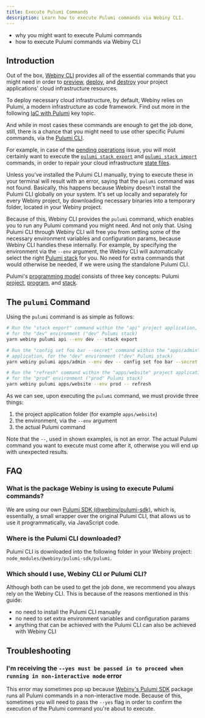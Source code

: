 ```yaml
---
title: Execute Pulumi Commands
description: Learn how to execute Pulumi commands via Webiny CLI.
---
```



<Alert type="success" title="What you’ll learn">

- why you might want to execute Pulumi commands
- how to execute Pulumi commands via Webiny CLI

</Alert>

## Introduction

Out of the box, [Webiny CLI](../../core-development-concepts/basics/webiny-cli) provides all of the essential commands that you might need in order to [preview](../../infrastructure/basics/preview-deployments), [deploy](../../core-development-concepts/basics/project-deployment), and [destroy](../../infrastructure/basics/destroy-cloud-infrastructure) your project applications' cloud infrastructure resources.

<Alert type="info">

To deploy necessary cloud infrastructure, by default, Webiny relies on Pulumi, a modern infrastructure as code framework. Find out more in the following [IaC with Pulumi](../../infrastructure/pulumi-iac/iac-with-pulumi) key topic.

</Alert>

And while in most cases these commands are enough to get the job done, still, there is a chance that you might need to use other specific Pulumi commands, via the [Pulumi CLI](https://www.pulumi.com/docs/reference/cli/).

For example, in case of the [pending operations](../../core-development-concepts/basics/project-deployment#the-current-deployment-has-x-resource-s-with-pending-operations) issue, you will most certainly want to execute the [`pulumi stack export`](https://www.pulumi.com/docs/reference/cli/pulumi_stack_export/) and [`pulumi stack import`](https://www.pulumi.com/docs/reference/cli/pulumi_import/) commands, in order to repair your cloud infrastructure [state files](../../infrastructure/pulumi-iac/iac-with-pulumi#state-files).

Unless you've installed the Pulumi CLI manually, trying to execute these in your terminal will result with an error, saying that the `pulumi` command was not found. Basically, this happens because Webiny doesn't install the Pulumi CLI globally on your system. It's set up locally and separately for every Webiny project, by downloading necessary binaries into a temporary folder, located in your Webiny project.

Because of this, Webiny CLI provides the `pulumi` command, which enables you to run any Pulumi command you might need. And not only that. Using Pulumi CLI through Webiny CLI will free you from setting some of the necessary environment variables and configuration params, because Webiny CLI handles these internally. For example, by specifying the environment via the `--env` argument, the Webiny CLI will automatically select the right [Pulumi stack](https://www.pulumi.com/docs/intro/concepts/stack/) for you. No need for extra commands that would otherwise be needed, if we were using the standalone Pulumi CLI.

<Alert type="info">

Pulumi's [programming model](https://www.pulumi.com/docs/intro/concepts/programming-model/) consists of three key concepts: Pulumi [project](https://www.pulumi.com/docs/intro/concepts/project/), [program](https://www.pulumi.com/docs/intro/concepts/programming-model/#programs), and [stack](https://www.pulumi.com/docs/intro/concepts/stack/).

</Alert>

## The `pulumi` Command

Using the `pulumi` command is as simple as follows:

```bash
# Run the "stack export" command within the "api" project application,
# for the "dev" environment ("dev" Pulumi stack)
yarn webiny pulumi api --env dev -- stack export

# Run the "config set foo bar --secret" command within the "apps/admin" project
# application, for the "dev" environment ("dev" Pulumi stack)
yarn webiny pulumi apps/admin --env dev -- config set foo bar --secret

# Run the "refresh" command within the "apps/website" project application,
# for the "prod" environment ("prod" Pulumi stack)
yarn webiny pulumi apps/website --env prod -- refresh
```

As we can see, upon executing the `pulumi` command, we must provide three things:

1. the project application folder (for example `apps/website`)
2. the environment, via the `--env` argument
3. the actual Pulumi command

Note that the `--`, used in shown examples, is not an error. The actual Pulumi command you want to execute must come after it, otherwise you will end up with unexpected results.

## FAQ

### What is the package Webiny is using to execute Pulumi commands?

We are using our own [Pulumi SDK (@webiny/pulumi-sdk)](https://github.com/webiny/webiny-js/tree/next/packages/pulumi-sdk), which is, essentially, a small wrapper over the original Pulumi CLI, that allows us to use it programmatically, via JavaScript code.

### Where is the Pulumi CLI downloaded?

Pulumi CLI is downloaded into the following folder in your Webiny project: `node_modules/@webiny/pulumi-sdk/pulumi`.

### Which should I use, Webiny CLI or Pulumi CLI?

Although both can be used to get the job done, we recommend you always rely on the Webiny CLI. This is because of the reasons mentioned in this guide:

- no need to install the Pulumi CLI manually
- no need to set extra environment variables and configuration params
- anything that can be achieved with the Pulumi CLI can also be achieved with Webiny CLI

## Troubleshooting

### I'm receiving the `--yes must be passed in to proceed when running in non-interactive mode` error

This error may sometimes pop up because [Webiny's Pulumi SDK](https://github.com/webiny/webiny-js/tree/next/packages/pulumi-sdk) package runs all Pulumi commands in a non-interactive mode. Because of this, sometimes you will need to pass the `--yes` flag in order to confirm the execution of the Pulumi command you're about to execute.

